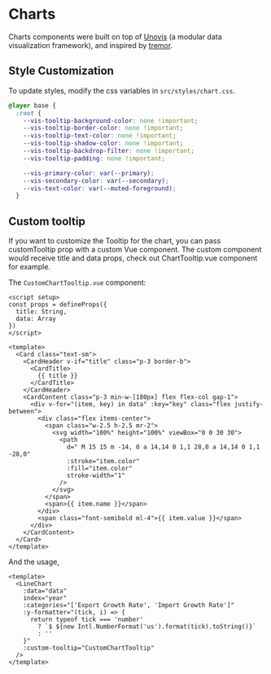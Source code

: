 
<Meta title="Data Display/Charts" />

# Charts

Charts components were built on top of [Unovis](https://unovis.dev) (a modular 
data visualization framework), and inspired by [tremor](https://www.tremor.so).

## Style Customization

To update styles, modify the css variables in `src/styles/chart.css`.

```css
@layer base {
  :root {
    --vis-tooltip-background-color: none !important;
    --vis-tooltip-border-color: none !important;
    --vis-tooltip-text-color: none !important;
    --vis-tooltip-shadow-color: none !important;
    --vis-tooltip-backdrop-filter: none !important;
    --vis-tooltip-padding: none !important;

    --vis-primary-color: var(--primary);
    --vis-secondary-color: var(--secondary);
    --vis-text-color: var(--muted-foreground);
  }
```

## Custom tooltip 

If you want to customize the Tooltip for the chart, you can pass customTooltip prop 
with a custom Vue component. The custom component would receive title and data props, 
check out ChartTooltip.vue component for example.

The `CustomChartTooltip.vue` component:

```vue
<script setup>
const props = defineProps({
  title: String,
  data: Array
})
</script>

<template>
  <Card class="text-sm">
    <CardHeader v-if="title" class="p-3 border-b">
      <CardTitle>
        {{ title }}
      </CardTitle>
    </CardHeader>
    <CardContent class="p-3 min-w-[180px] flex flex-col gap-1">
      <div v-for="(item, key) in data" :key="key" class="flex justify-between">
        <div class="flex items-center">
          <span class="w-2.5 h-2.5 mr-2">
            <svg width="100%" height="100%" viewBox="0 0 30 30">
              <path
                d=" M 15 15 m -14, 0 a 14,14 0 1,1 28,0 a 14,14 0 1,1 -28,0"
                :stroke="item.color"
                :fill="item.color"
                stroke-width="1"
              />
            </svg>
          </span>
          <span>{{ item.name }}</span>
        </div>
        <span class="font-semibold ml-4">{{ item.value }}</span>
      </div>
    </CardContent>
  </Card>
</template>

```

And the usage,

```vue
<template>
  <LineChart
    :data="data"
    index="year"
    :categories="['Export Growth Rate', 'Import Growth Rate']"
    :y-formatter="(tick, i) => {
      return typeof tick === 'number'
        ? `$ ${new Intl.NumberFormat('us').format(tick).toString()}`
        : ''
    }"
    :custom-tooltip="CustomChartTooltip"
  />
</template>
```
